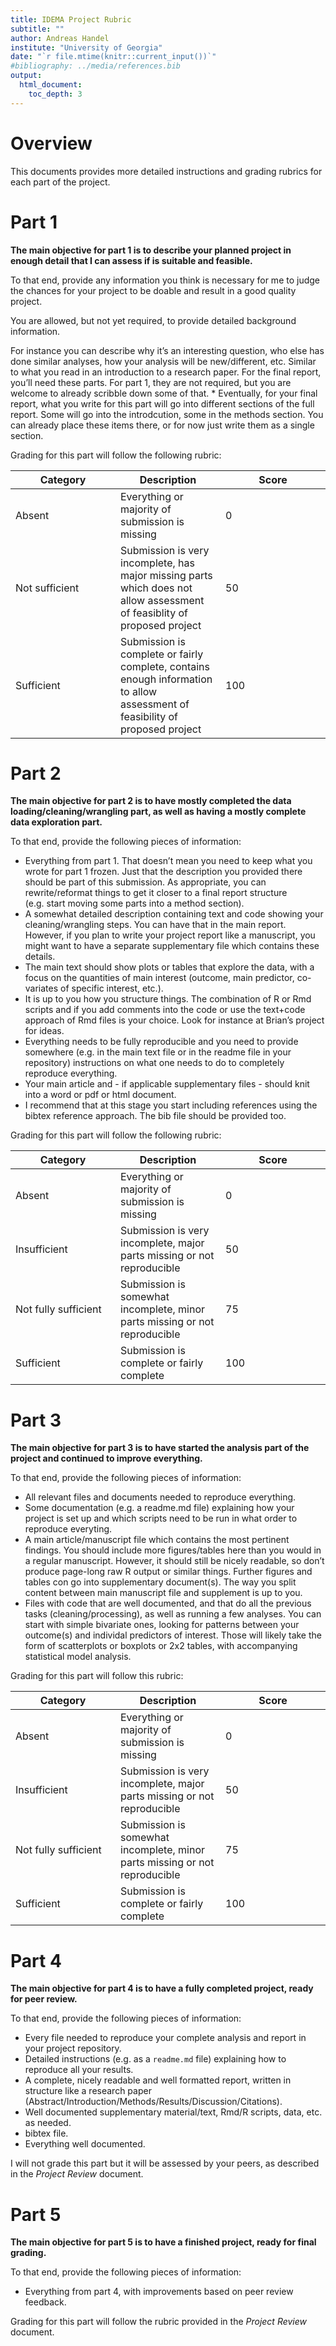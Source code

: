 ```yaml
---
title: IDEMA Project Rubric 
subtitle: ""
author: Andreas Handel
institute: "University of Georgia"
date: "`r file.mtime(knitr::current_input())`"
#bibliography: ../media/references.bib
output: 
  html_document:
    toc_depth: 3
---
```


# Overview

This documents provides more detailed instructions and grading rubrics for each part of the project.


# Part 1

**The main objective for part 1 is to describe your planned project in enough detail that I can assess if is suitable and feasible.** 

To that end, provide any information you think is necessary for me to judge the chances for your project to be doable and result in a good quality project.

You are allowed, but not yet required, to provide detailed background information. 

For instance you can describe why it's an interesting question, who else has done similar analyses, how your analysis will be new/different, etc. Similar to what you read in an introduction to a research paper. For the final report, you'll need these parts. For part 1, they are not required, but you are welcome to already scribble down some of that.
* Eventually, for your final report, what you write for this part will go into different sections of the full report. Some will go into the introdcution, some in the methods section. You can already place these items there, or for now just write them as a single section.

Grading for this part will follow the following rubric: 

| **Category** | **Description**  | **Score** |
| --- | --- | --- |
| Absent | Everything or majority of submission is missing | 0 |
| Not sufficient | Submission is very incomplete, has major missing parts which does not allow assessment of feasiblity of proposed project | 50 |
| Sufficient | Submission is complete or fairly complete, contains enough information to allow assessment of feasibility of proposed project | 100 |


# Part 2

**The main objective for part 2 is to have mostly completed the data loading/cleaning/wrangling part, as well as having a mostly complete data exploration part.** 

To that end, provide the following pieces of information:

* Everything from part 1. That doesn't mean you need to keep what you wrote for part 1 frozen. Just that the description you provided there should be part of this submission. As appropriate, you can rewrite/reformat things to get it closer to a final report structure (e.g. start moving some parts into a method section).
* A somewhat detailed description containing text and code showing your cleaning/wrangling steps. You can have that in the main report. However, if you plan to write your project report like a manuscript, you might want to have a separate supplementary file which contains these details. 
* The main text should show plots or tables that explore the data, with a focus on the quantities of main interest (outcome, main predictor, co-variates of specific interest, etc.).
* It is up to you how you structure things. The combination of R or Rmd scripts and if you add comments into the code or use the text+code approach of Rmd files is your choice. Look for instance at Brian's project for ideas.
* Everything needs to be fully reproducible and you need to provide somewhere (e.g. in the main text file or in the readme file in your repository) instructions on what one needs to do to completely reproduce everything.
* Your main article and - if applicable supplementary files - should knit into a word or pdf or html document.
* I recommend that at this stage you start including references using the bibtex reference approach. The bib file should be provided too.

Grading for this part will follow the following rubric: 

| **Category** | **Description**  | **Score** |
| --- | --- | --- |
| Absent | Everything or majority of submission is missing | 0 |
| Insufficient | Submission is very incomplete, major parts missing or not reproducible| 50 |
| Not fully sufficient | Submission is somewhat incomplete, minor parts missing or not reproducible| 75 |
| Sufficient | Submission is complete or fairly complete | 100 |



# Part 3

**The main objective for part 3 is to have started the analysis part of the project and continued to improve everything.** 

To that end, provide the following pieces of information:

* All relevant files and documents needed to reproduce everything.
* Some documentation (e.g. a readme.md file) explaining how your project is set up and which scripts need to be run in what order to reproduce everyting.
* A main article/manuscript file which contains the most pertinent findings. You should include more figures/tables here than you would in a regular manuscript. However, it should still be nicely readable, so don't produce page-long raw R output or similar things. Further figures and tables con go into supplementary document(s). The way you split content between main manuscript file and supplement is up to you.
* Files with code that are well documented, and that do all the previous tasks (cleaning/processing), as well as running a few analyses. You can start with simple bivariate ones, looking for patterns between your outcome(s) and individal predictors of interest. Those will likely take the form of scatterplots or boxplots or 2x2 tables, with accompanying statistical model analysis.

Grading for this part will follow this rubric: 

| **Category** | **Description**  | **Score** |
| --- | --- | --- |
| Absent | Everything or majority of submission is missing | 0 |
| Insufficient | Submission is very incomplete, major parts missing or not reproducible| 50 |
| Not fully sufficient | Submission is somewhat incomplete, minor parts missing or not reproducible| 75 |
| Sufficient | Submission is complete or fairly complete | 100 |



# Part 4

**The main objective for part 4 is to have a fully completed project, ready for peer review.** 

To that end, provide the following pieces of information:

* Every file needed to reproduce your complete analysis and report in your project repository.
* Detailed instructions (e.g. as a `readme.md` file) explaining how to reproduce all your results.
* A complete, nicely readable and well formatted report, written in structure like a research paper (Abstract/Introduction/Methods/Results/Discussion/Citations).
* Well documented supplementary material/text, Rmd/R scripts, data, etc. as needed.
* bibtex file.
* Everything well documented.

I will not grade this part but it will be assessed by your peers, as described in the _Project Review_ document.



# Part 5

**The main objective for part 5 is to have a finished project, ready for final grading.** 

To that end, provide the following pieces of information:

* Everything from part 4, with improvements based on peer review feedback.

Grading for this part will follow the rubric provided in the _Project Review_ document. 


